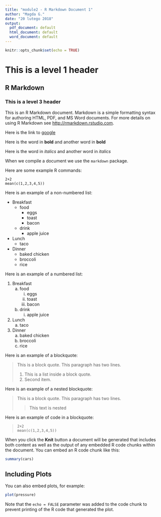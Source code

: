 ```yaml
---
title: "module2 - R Markdown Document 1"
author: "Magda G."
date: "20 lutego 2018"
output:
  pdf_document: default
  html_document: default
  word_document: default
---
```


```r
knitr::opts_chunk$set(echo = TRUE)
```

# This is a level 1 header

## R Markdown

### This is a level 3 header

This is an R Markdown document. Markdown is a simple formatting syntax for authoring HTML, PDF, and MS Word documents. For more details on using R Markdown see <http://rmarkdown.rstudio.com>.

Here is the link to [google](http://google.com)

Here is the word in **bold** and another word in __bold__

Here is the word in *italics* and another word in _italics_

When we compile a document we use the `markdown` package.

Here are some example R commands:

```
2+2
mean(c(1,2,3,4,5))
```

Here is an example of a non-numbered list:

* Breakfast
    - food
        + eggs
        + toast
        + bacon
    - drink
        + apple juice
* Lunch
    - taco
* Dinner
    - baked chicken
    - broccoli
    - rice
    
    
Here is an example of a numbered list:

1. Breakfast
    a. food
        i. eggs
        ii. toast
        iii. bacon
    b. drink
        i. apple juice
2. Lunch
    a. taco
3. Dinner
    a. baked chicken
    b. broccoli
    c. rice
    
Here is an example of a blockquote:

> This is a block quote. This
> paragraph has two lines.
>
> 1. This is a list inside a block quote.
> 2. Second item.

Here is an example of a nested blockquote:

> This is a block quote. This
> paragraph has two lines.
>
> > This text is nested

Here is an example of code in a blockquote:

>     2+2
>     mean(c(1,2,3,4,5))


When you click the **Knit** button a document will be generated that includes both content as well as the output of any embedded R code chunks within the document. You can embed an R code chunk like this:

```r
summary(cars)
```

## Including Plots

You can also embed plots, for example:

```r
plot(pressure)
```

Note that the `echo = FALSE` parameter was added to the code chunk to prevent printing of the R code that generated the plot.
